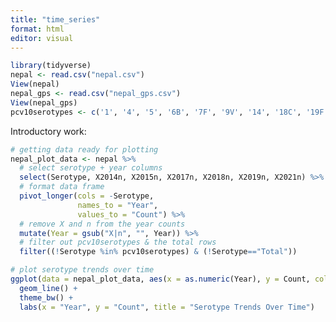 ```yaml
---
title: "time_series"
format: html
editor: visual
---
```


```r
library(tidyverse)
nepal <- read.csv("nepal.csv")
View(nepal)
nepal_gps <- read.csv("nepal_gps.csv")
View(nepal_gps)
pcv10serotypes <- c('1', '4', '5', '6B', '7F', '9V', '14', '18C', '19F', '23F') 
```

Introductory work:

```r
# getting data ready for plotting
nepal_plot_data <- nepal %>%
  # select serotype + year columns
  select(Serotype, X2014n, X2015n, X2017n, X2018n, X2019n, X2021n) %>%
  # format data frame
  pivot_longer(cols = -Serotype,
               names_to = "Year",
               values_to = "Count") %>%
  # remove X and n from the year counts
  mutate(Year = gsub("X|n", "", Year)) %>%
  # filter out pcv10serotypes & the total rows
  filter((!Serotype %in% pcv10serotypes) & (!Serotype=="Total"))

# plot serotype trends over time
ggplot(data = nepal_plot_data, aes(x = as.numeric(Year), y = Count, color = Serotype)) +
  geom_line() +
  theme_bw() +
  labs(x = "Year", y = "Count", title = "Serotype Trends Over Time")
```

```r

```
